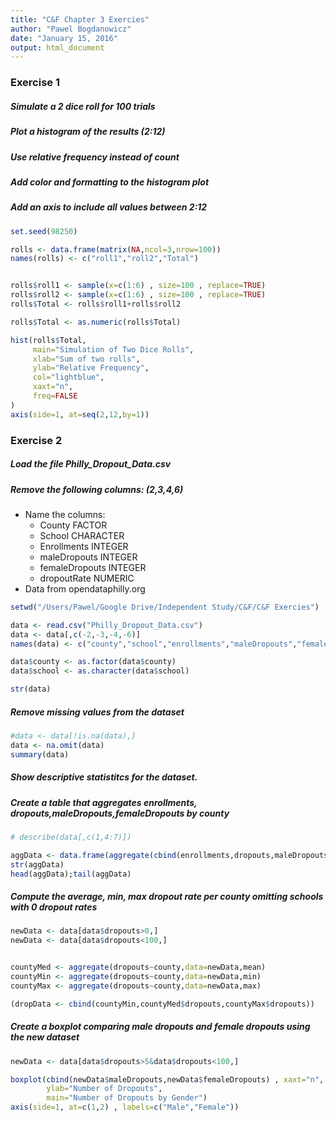 ```yaml
---
title: "C&F Chapter 3 Exercies"
author: "Pawel Bogdanowicz"
date: "January 15, 2016"
output: html_document
---
```


### Exercise 1

##### Simulate a 2 dice roll for 100 trials 
##### Plot a histogram of the results (2:12)
##### Use relative frequency instead of count
##### Add color and formatting to the histogram plot
##### Add an axis to include all values between 2:12

```r

set.seed(98250)

rolls <- data.frame(matrix(NA,ncol=3,nrow=100))
names(rolls) <- c("roll1","roll2","Total")


rolls$roll1 <- sample(x=c(1:6) , size=100 , replace=TRUE)
rolls$roll2 <- sample(x=c(1:6) , size=100 , replace=TRUE)
rolls$Total <- rolls$roll1+rolls$roll2

rolls$Total <- as.numeric(rolls$Total)

hist(rolls$Total,
     main="Simulation of Two Dice Rolls",
     xlab="Sum of two rolls",
     ylab="Relative Frequency",
     col="lightblue",
     xaxt="n",
     freq=FALSE
)
axis(side=1, at=seq(2,12,by=1))

```




### Exercise 2

##### Load the file Philly_Dropout_Data.csv
##### Remove the following columns: (2,3,4,6)
* Name the columns:
    + County FACTOR
    + School CHARACTER
    + Enrollments INTEGER
    + maleDropouts INTEGER
    + femaleDropouts INTEGER
    + dropoutRate NUMERIC
* Data from opendataphilly.org

```r

setwd("/Users/Pawel/Google Drive/Independent Study/C&F/C&F Exercies")

data <- read.csv("Philly_Dropout_Data.csv")
data <- data[,c(-2,-3,-4,-6)]
names(data) <- c("county","school","enrollments","maleDropouts","femaleDropouts","dropouts","dropoutRate")

data$county <- as.factor(data$county)
data$school <- as.character(data$school)

str(data)

```

##### Remove missing values from the dataset

```{r]}
#data <- data[!is.na(data),]
data <- na.omit(data)
summary(data)
```

##### Show descriptive statistitcs for the dataset.
##### Create a table that aggregates enrollments, dropouts,maleDropouts,femaleDropouts by county

```r

# describe(data[,c(1,4:7)])

aggData <- data.frame(aggregate(cbind(enrollments,dropouts,maleDropouts,femaleDropouts)~county,data=data,sum))
str(aggData)
head(aggData);tail(aggData)

```

##### Compute the average, min, max dropout rate per county omitting schools with 0 dropout rates
```r

newData <- data[data$dropouts>0,]
newData <- data[data$dropouts<100,]


countyMed <- aggregate(dropouts~county,data=newData,mean)
countyMin <- aggregate(dropouts~county,data=newData,min)
countyMax <- aggregate(dropouts~county,data=newData,max)

(dropData <- cbind(countyMin,countyMed$dropouts,countyMax$dropouts))

```

##### Create a boxplot comparing male dropouts and female dropouts using the new dataset
```r
newData <- data[data$dropouts>5&data$dropouts<100,]

boxplot(cbind(newData$maleDropouts,newData$femaleDropouts) , xaxt="n", 
        ylab="Number of Dropouts",
        main="Number of Dropouts by Gender")
axis(side=1, at=c(1,2) , labels=c("Male","Female"))

```


